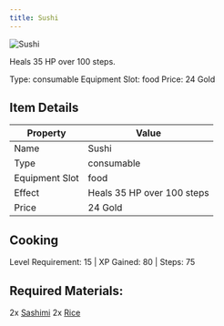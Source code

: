 ```yaml
---
title: Sushi
---
```


<div className="flex items-start gap-6 mb-8">
  <div className="flex-shrink-0">
    <img src="/assets/resources/cooking/sushi.png" alt="Sushi" className="w-24 h-24 border rounded-lg" />
  </div>
  <div className="flex-1">
    <div className="space-y-2">
      <p className="text-lg text-muted-foreground">Heals 35 HP over 100 steps.</p>
      <div className="flex flex-wrap gap-4 text-sm">
        <span className="px-2 py-1 bg-green-100 dark:bg-green-900 rounded-md">
          Type: consumable
        </span>
        <span className="px-2 py-1 bg-purple-100 dark:bg-purple-900 rounded-md">
          Equipment Slot: food
        </span>
        <span className="px-2 py-1 bg-yellow-100 dark:bg-yellow-900 rounded-md">
          Price: 24 Gold
        </span>
      </div>
    </div>
  </div>
</div>

## Item Details
| Property | Value |
|----------|-------|
| Name | Sushi |
| Type | consumable |
| Equipment Slot | food |
| Effect | Heals 35 HP over 100 steps |
| Price | 24 Gold |

## Cooking
Level Requirement: 15 | XP Gained: 80 | Steps: 75

## Required Materials:
2x [Sashimi](/docs/items/individual/sashimi)
2x [Rice](/docs/resources/individual/rice)

